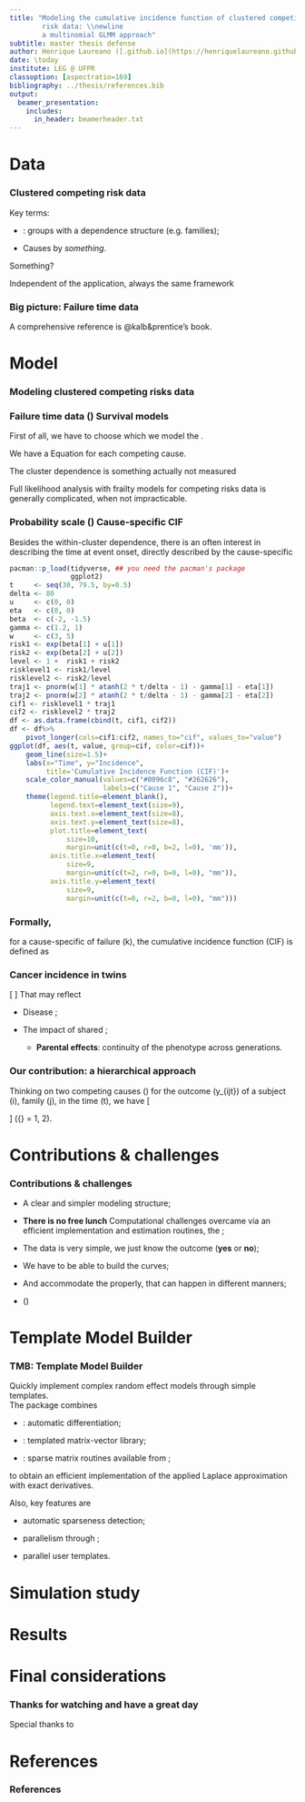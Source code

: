 ```yaml
---
title: "Modeling the cumulative incidence function of clustered competing
        risk data: \\newline
        a multinomial GLMM approach"
subtitle: master thesis defense
author: Henrique Laureano ([.github.io](https://henriquelaureano.github.io))
date: \today
institute: LEG @ UFPR
classoption: [aspectratio=169]
bibliography: ../thesis/references.bib
output:
  beamer_presentation:
    includes:
      in_header: beamerheader.txt
---
```


# Data

### Clustered competing risk data

Key terms:

+ \textcolor{AlertOrange}{Clustered}:
  groups with a dependence structure (e.g. families);

+ Causes \textcolor{AlertOrange}{competing} by *something*.

\bigskip
Something?

\begin{columns}
 \column{5cm}
  \begin{itemize}
  \item \textbf{Failure} of an industrial or electronic component;
 \end{itemize}
 \column{6.25cm}
  \begin{itemize}
   \item \textbf{Occurence} or \textbf{cure} of a disease or some
         biological process;
   \end{itemize}
 \column{4cm}
  \begin{itemize}
   \item \textbf{Progress} of a patient clinic state.
  \end{itemize}
\end{columns}

\bigskip
Independent of the application, always the same framework

\begin{tabular}{lc*{3}{>{\columncolor[gray]{0.8}}c}cr}
 Cluster & ID & Cause 1 & Cause 2 & Censorship & Time & Feature\\
 \hline
 1     & 1  & Yes     & No       & No        & 10   & A\\
 1     & 2  & No      & No       & Yes       &  8   & A\\
 2     & 1  & No      & No       & Yes       &  7   & B\\
 2     & 2  & No      & Yes      & No        &  5   & A\\
\end{tabular}

### Big picture: Failure time data

\bigskip
\begin{block}{}
\begin{center}
 \scalebox{0.9}{
  \begin{tikzpicture}
   \begin{pgfonlayer}{nodelayer}
    \node [style=circle] (2) at (-17.5, 5.5) {0};
    \node [style=circle] (3) at (-13.5, 5.5) {1};
    \node [style=circle] (7) at (-7.5, 5.5) {1};
    \node [style=circle] (9) at (-7.5, 4.5) {2};
    \node [style=none] (11) at (-7.5, 3.5) {$\vdots$};
    \node [style=circle] (12) at (-7.5, 2.5) {$m$};
    \node [style=circle] (14) at (-12.25, 4) {0};
    \node [style=circle] (22) at (-6, 3.5) {0};
    \node [style=circle] (23) at (-2, 3.5) {2};
    \node [style=circle] (25) at (-4, 5.5) {1};
    \node [style=none] (27) at (-17, 5.5) {};
    \node [style=none] (28) at (-14, 5.5) {};
    \node [style=none] (29) at (-11.75, 4.25) {};
    \node [style=none] (30) at (-8, 5.5) {};
    \node [style=none] (31) at (-8, 4.5) {};
    \node [style=none] (32) at (-8, 2.5) {};
    \node [style=none] (33) at (-5.5, 3.5) {};
    \node [style=none] (34) at (-4.5, 5.25) {};
    \node [style=none] (35) at (-2.5, 3.5) {};
    \node [style=none] (36) at (-11.75, 4) {};
    \node [style=none] (37) at (-11.75, 3.75) {};
    \node [style=none] (38) at (-5.5, 3.75) {};
    \node [style=none] (39) at (-2.5, 3.75) {};
    \node [style=none] (40) at (-3.5, 5.25) {};
    \node [style=none] (44) at (-15.5, 6.75) {{\large
                                               Failure time process}};
    \node [style=none] (45) at (-10, 6.75) {{\large
                                             Competing risk process}};
    \node [style=none] (47) at (-4, 6.75) {{\large Multistate process}};
   \end{pgfonlayer}
   \begin{pgfonlayer}{edgelayer}
	\draw [style=1side] (27.center) to (28.center);
	\draw [style=1side] (37.center) to (32.center);
	\draw [style=1side] (40.center) to (39.center);
	\draw [style=1side] (33.center) to (35.center);
	\draw [style=2side] (38.center) to (34.center);
	\draw [style=1side] (36.center) to (31.center);
	\draw [style=1side] (29.center) to (30.center);
   \end{pgfonlayer}
  \end{tikzpicture}
 }
\end{center}

\bigskip
\begin{columns}
 \column{4cm}
  \textit{Same methodologies, different names.}
  \column{9cm}
   \begin{description}
    \item[Survival analysis] Biomedical studies;
    \item[Reliability analysis] Industrial life testing.
   \end{description}
\end{columns}
\end{block}

\includegraphics[height=0.5cm]{logo/book.png}
A comprehensive reference is @kalb&prentice's book.

# Model

### Modeling clustered competing risks data

\bigskip
\begin{columns}
 \column{\linewidth/3}
  \centering
   \includegraphics[height=3.6cm]{logo/what.png}\\
   \bigskip
   \textcolor{UniBlue}{\textbf{What?}}
 \column{\linewidth/3}
  \centering
   \includegraphics[height=3.6cm]{logo/why.jpg}\\
   \bigskip
   \textcolor{UniBlue}{\textbf{Why?}}
 \column{\linewidth/3}
  \centering
   \includegraphics[height=3.6cm]{logo/roll_safe.png}\\
   \bigskip
   \textcolor{UniBlue}{\textbf{How?}}
\end{columns}

### Failure time data \(\rightarrow\) Survival models

First of all, we have to choose which \textcolor{UniBlue}{scale} we
model the \textbf{survival experience}.

\begin{itemize}
 \item Usually, is in the
  \begin{equation}
   \text{\textcolor{UniBlue}{hazard} (failure rate)
         \textcolor{UniBlue}{scale}}: \quad
   \lambda(t \mid \text{features}) =
   \lambda_{0}(t) \times c(\text{features}).\label{fig:hazard}
  \end{equation}
\end{itemize}

We have a Equation \ref{fig:hazard} for each competing cause.

The cluster dependence is something actually not measured\dots
\begin{block}{}
 \begin{center}
  Not measured dependence~\(\rightarrow\)
  \textbf{random/latent effects}~\(\rightarrow\)
  Frailty models.
 \end{center}
\end{block}

Full likelihood analysis with frailty models for competing risks data is
generally complicated, when not impracticable.

\begin{itemize}
 \item \textit{Not} usually, the \textcolor{UniBlue}{probability scale}.
\end{itemize}

### Probability scale \(\rightarrow\) Cause-specific CIF

Besides the within-cluster dependence, there is an often interest\newline
in describing the time at event onset, directly described by\newline
the cause-specific

```r
pacman::p_load(tidyverse, ## you need the pacman's package
               ggplot2)
t     <- seq(30, 79.5, by=0.5)
delta <- 80
u     <- c(0, 0)
eta   <- c(0, 0)
beta  <- c(-2, -1.5)
gamma <- c(1.2, 1)
w     <- c(3, 5)
risk1 <- exp(beta[1] + u[1])
risk2 <- exp(beta[2] + u[2])
level <- 1 +  risk1 + risk2
risklevel1 <- risk1/level
risklevel2 <- risk2/level
traj1 <- pnorm(w[1] * atanh(2 * t/delta - 1) - gamma[1] - eta[1])
traj2 <- pnorm(w[2] * atanh(2 * t/delta - 1) - gamma[2] - eta[2])
cif1 <- risklevel1 * traj1
cif2 <- risklevel2 * traj2
df <- as.data.frame(cbind(t, cif1, cif2))
df <- df%>%
    pivot_longer(cols=cif1:cif2, names_to="cif", values_to="value")
ggplot(df, aes(t, value, group=cif, color=cif))+
    geom_line(size=1.5)+
    labs(x="Time", y="Incidence",
         title='Cumulative Incidence Function (CIF)')+
    scale_color_manual(values=c("#0096c8", "#262626"),
                       labels=c("Cause 1", "Cause 2"))+
    theme(legend.title=element_blank(),
          legend.text=element_text(size=9),
          axis.text.x=element_text(size=8),
          axis.text.y=element_text(size=8),
          plot.title=element_text(
              size=10,
              margin=unit(c(t=0, r=0, b=2, l=0), 'mm')), 
          axis.title.x=element_text(
              size=9,
              margin=unit(c(t=2, r=0, b=0, l=0), "mm")),
          axis.title.y=element_text(
              size=9,
              margin=unit(c(t=0, r=2, b=0, l=0), "mm")))
```

\begin{block}{}
\[
 \text{i.e.},\quad
 \text{CIF} =
 \mathbb{P}[~\text{failure time} \leq t,
            ~\text{a given cause} \mid \text{features \& latent effects}
            ~].
\]
\end{block}

### Formally,

for a cause-specific of failure \(k\), the cumulative
incidence function (CIF) is defined as
\begin{align*}
 F_{k}(t \mid \bm{x})
 = \mathbb{P}[T \leq t,~K = k \mid \bm{x}]
 &= \int_{0}^{t} f_{k}(z \mid \bm{x})~\text{d}z\\
 &= \int_{0}^{t} \lambda_{k}(z \mid \bm{x})~S(z \mid \bm{x})
  ~\text{d}z, \quad t > 0, \quad k = 1,~\dots,~K,
\end{align*}

### Cancer incidence in twins

\begin{columns}
 \column{8.5cm}
  \centering
   \includegraphics[width=\textwidth]{figures/twins.jpg}
 \column{5.25cm}
  Clustered competing risks data\newline
  \hspace*{.5cm}\rotatebox[origin=c]{180}{$\Lsh$}
  Clusters? Families\newline
  \hspace*{1.35cm}\rotatebox[origin=c]{180}{$\Lsh$}Family studies\newline
  \hspace*{2.1cm}\rotatebox[origin=c]{180}{$\Lsh$}
  \textcolor{UniBlue}{Twins data}
\end{columns}
\[
 \text{Family studies}~\Rightarrow~
 \text{\color{UniBlue}{within-family dependence}}
\]
That may reflect

+ Disease \textbf{heritability};
  
+ The impact of shared \textbf{environmental effects};
  
  + **Parental effects**:
    continuity of the phenotype across generations.

### Our contribution: a hierarchical approach

Thinking on two competing causes\newline
\(\dots\) for the outcome \(y_{ijt}\) of a subject \(i\), family \(j\),
in the time \(t\), we have
\[
 \begin{aligned}
  y_{ijt} \mid
  \underbrace{\{u_{1j}, u_{2j}, \eta_{1j}, \eta_{2j}\}}_{
  \substack{\text{\color{UniBlue}{latent effects}}}
  } & \sim
  \text{Multinomial}(p_{1ijt}, p_{2ijt}, p_{3ijt})\\
  \begin{bmatrix} u_{1j}\\ u_{2j}\\ \eta_{1j}\\ \eta_{2j} \end{bmatrix}
  & \sim
  \parbox{2cm}{\centering Multivariate Normal}
  \left(
   \begin{bmatrix} 0\\ 0\\ 0\\ 0 \end{bmatrix},
   \begin{bmatrix}
    \sigma_{u_{1}}^{2}&
    \sigma_{u_{1}, u_{2}}&
    \sigma_{u_{1}, \eta_{1}}&
    \sigma_{u_{1}, \eta_{2}}\\
   &\sigma_{u_{2}}^{2}&
    \sigma_{u_{2}, \eta_{1}}&
    \sigma_{u_{2}, \eta_{2}}\\
  &&\sigma_{\eta_{1}}^{2}&
    \sigma_{\eta_{1}, \eta_{2}}\\
 &&&\sigma_{\eta_{2}}^{2}
   \end{bmatrix}
  \right)\\  
  p_{ {\color{UniBlue}{k}} ijt} &=
  \frac{\partial \text{CIF}}{\partial t}\\
  & = \frac{\partial}{\partial t}
  \underbrace{
   \pi_{\color{UniBlue}{k}}(X, u_{1}, u_{2} \mid \bm{\beta})}_{
   \substack{\text{\color{UniBlue}{cluster-specific}}\\
             \text{\color{UniBlue}{risk level}}}}
  \underbrace{\Phi[w_{\color{UniBlue}{k}} g(t) -
                   X^{\top}\bm{\gamma}_{\color{UniBlue}{k}} -
                   \eta_{\color{UniBlue}{k}}]}_{
   \substack{\text{\color{UniBlue}{cluster-specific}}\\
             \text{\color{UniBlue}{failure time trajectory}}}},
 \end{aligned}
\]
\({\color{UniBlue}{k}} = 1, 2\).

# Contributions \& challenges

### Contributions \& challenges

+ A clear and simpler modeling structure;

+ **There is no free lunch**\newline
  Computational challenges overcame via an\newline
  efficient implementation and estimation routines,
  the \textcolor{UniBlue}{TMB};

+ The data is very simple,\newline
  we just know the outcome (**yes** or **no**);

+ We have to be able to build the \textcolor{UniBlue}{CIF} curves;

+ And accommodate the
  \textcolor{UniBlue}{within-family dependence} properly,\newline
  that can happen in different manners;

+ \(\dots\)

# Template Model Builder

### TMB: Template Model Builder

Quickly implement complex random effect models through simple
\texttt{C++} templates.\
The \texttt{R} package combines

+ \texttt{CppAD}: \texttt{C++} automatic differentiation;

+ \texttt{Eigen}: templated matrix-vector library;

+ \texttt{CHOLMOD}: sparse matrix routines available from \texttt{R};

to obtain an efficient implementation of the applied Laplace
approximation with exact derivatives.

Also, key features are

+ automatic sparseness detection;

+ parallelism through \texttt{BLAS};

+ parallel user templates.

# Simulation study

# Results

# Final considerations

### Thanks for watching and have a great day

\vspace{0.5cm}
Special thanks to

\bigskip
\begin{columns}
 \column{1.5cm}
  \centering\includegraphics{logo/ppgmne-logo.png}
 \column{13.75cm}
  {\large \textbf{PPGMNE}}\newline
  Programa de Pós-Graduação em\newline
  Métodos Numéricos em Engenharia
\end{columns}

\bigskip
\begin{columns}
 \column{2cm}
  \includegraphics[height=2cm]{logo/capes.jpg}
 \column{3cm}
  \includegraphics[height=2cm]{logo/ufpr.png}
 \column{4.5cm}
  Joint work with
  \vspace{0.2cm}\newline
  Wagner H. Bonat\newline
  \url{http://leg.ufpr.br/~wagner}
 \column{4.75cm}
  \textcolor{white}{Joint work with}
  \vspace{0.2cm}\newline
  Paulo Justiniano Ribeiro Jr.\newline
  \url{http://leg.ufpr.br/~paulojus}
\end{columns}

\vspace{1.5cm}
\begin{columns}
 \column{10cm}
 \column{5cm}
  \includegraphics[height=0.3cm,angle=90]{../../laurence.jpg}
  \hspace{0.05cm}
  \href{https://henriquelaureano.github.io}{henriquelaureano.github.io}
\end{columns}

# References

### References
